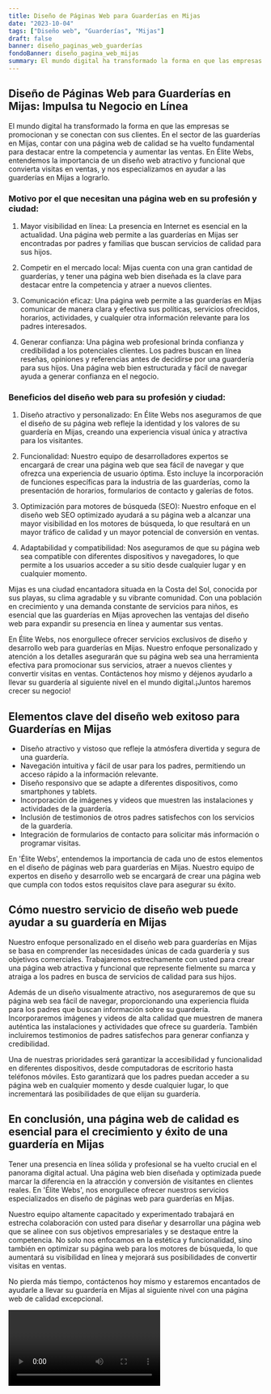 ```yaml
---
title: Diseño de Páginas Web para Guarderías en Mijas
date: "2023-10-04"
tags: ["Diseño web", "Guarderías", "Mijas"]
draft: false
banner: diseño_paginas_web_guarderías
fondoBanner: diseño_pagina_web_mijas
summary: El mundo digital ha transformado la forma en que las empresas se promocionan y se conectan con sus clientes. En el sector de las guarderías en Mijas, contar con una página web de calidad se ha vuelto fundamental para destacar entre la competencia y aumentar las ventas. En Élite Webs, entendemos la importancia de un diseño web atractivo y funcional que convierta visitas en ventas, y nos especializamos en ayudar a las guarderías en Mijas a lograrlo.
---
```



## Diseño de Páginas Web para Guarderías en Mijas: Impulsa tu Negocio en Línea

El mundo digital ha transformado la forma en que las empresas se promocionan y se conectan con sus clientes. En el sector de las guarderías en Mijas, contar con una página web de calidad se ha vuelto fundamental para destacar entre la competencia y aumentar las ventas. En Élite Webs, entendemos la importancia de un diseño web atractivo y funcional que convierta visitas en ventas, y nos especializamos en ayudar a las guarderías en Mijas a lograrlo.

### Motivo por el que necesitan una página web en su profesión y ciudad:

1. Mayor visibilidad en línea: La presencia en Internet es esencial en la actualidad. Una página web permite a las guarderías en Mijas ser encontradas por padres y familias que buscan servicios de calidad para sus hijos.

2. Competir en el mercado local: Mijas cuenta con una gran cantidad de guarderías, y tener una página web bien diseñada es la clave para destacar entre la competencia y atraer a nuevos clientes.

3. Comunicación eficaz: Una página web permite a las guarderías en Mijas comunicar de manera clara y efectiva sus políticas, servicios ofrecidos, horarios, actividades, y cualquier otra información relevante para los padres interesados.

4. Generar confianza: Una página web profesional brinda confianza y credibilidad a los potenciales clientes. Los padres buscan en línea reseñas, opiniones y referencias antes de decidirse por una guardería para sus hijos. Una página web bien estructurada y fácil de navegar ayuda a generar confianza en el negocio.

### Beneficios del diseño web para su profesión y ciudad:

1. Diseño atractivo y personalizado: En Élite Webs nos aseguramos de que el diseño de su página web refleje la identidad y los valores de su guardería en Mijas, creando una experiencia visual única y atractiva para los visitantes.

2. Funcionalidad: Nuestro equipo de desarrolladores expertos se encargará de crear una página web que sea fácil de navegar y que ofrezca una experiencia de usuario óptima. Esto incluye la incorporación de funciones específicas para la industria de las guarderías, como la presentación de horarios, formularios de contacto y galerías de fotos.

3. Optimización para motores de búsqueda (SEO): Nuestro enfoque en el diseño web SEO optimizado ayudará a su página web a alcanzar una mayor visibilidad en los motores de búsqueda, lo que resultará en un mayor tráfico de calidad y un mayor potencial de conversión en ventas.

4. Adaptabilidad y compatibilidad: Nos aseguramos de que su página web sea compatible con diferentes dispositivos y navegadores, lo que permite a los usuarios acceder a su sitio desde cualquier lugar y en cualquier momento.

Mijas es una ciudad encantadora situada en la Costa del Sol, conocida por sus playas, su clima agradable y su vibrante comunidad. Con una población en crecimiento y una demanda constante de servicios para niños, es esencial que las guarderías en Mijas aprovechen las ventajas del diseño web para expandir su presencia en línea y aumentar sus ventas.

En Élite Webs, nos enorgullece ofrecer servicios exclusivos de diseño y desarrollo web para guarderías en Mijas. Nuestro enfoque personalizado y atención a los detalles asegurarán que su página web sea una herramienta efectiva para promocionar sus servicios, atraer a nuevos clientes y convertir visitas en ventas. Contáctenos hoy mismo y déjenos ayudarlo a llevar su guardería al siguiente nivel en el mundo digital.¡Juntos haremos crecer su negocio!

<GifSeo />

<Cta />

## Elementos clave del diseño web exitoso para Guarderías en Mijas

- Diseño atractivo y vistoso que refleje la atmósfera divertida y segura de una guardería.
- Navegación intuitiva y fácil de usar para los padres, permitiendo un acceso rápido a la información relevante.
- Diseño responsivo que se adapte a diferentes dispositivos, como smartphones y tablets.
- Incorporación de imágenes y videos que muestren las instalaciones y actividades de la guardería.
- Inclusión de testimonios de otros padres satisfechos con los servicios de la guardería.
- Integración de formularios de contacto para solicitar más información o programar visitas.

En 'Élite Webs', entendemos la importancia de cada uno de estos elementos en el diseño de páginas web para guarderías en Mijas. Nuestro equipo de expertos en diseño y desarrollo web se encargará de crear una página web que cumpla con todos estos requisitos clave para asegurar su éxito.

## Cómo nuestro servicio de diseño web puede ayudar a su guardería en Mijas

Nuestro enfoque personalizado en el diseño web para guarderías en Mijas se basa en comprender las necesidades únicas de cada guardería y sus objetivos comerciales. Trabajaremos estrechamente con usted para crear una página web atractiva y funcional que represente fielmente su marca y atraiga a los padres en busca de servicios de calidad para sus hijos.

Además de un diseño visualmente atractivo, nos aseguraremos de que su página web sea fácil de navegar, proporcionando una experiencia fluida para los padres que buscan información sobre su guardería. Incorporaremos imágenes y videos de alta calidad que muestren de manera auténtica las instalaciones y actividades que ofrece su guardería. También incluiremos testimonios de padres satisfechos para generar confianza y credibilidad.

Una de nuestras prioridades será garantizar la accesibilidad y funcionalidad en diferentes dispositivos, desde computadoras de escritorio hasta teléfonos móviles. Esto garantizará que los padres puedan acceder a su página web en cualquier momento y desde cualquier lugar, lo que incrementará las posibilidades de que elijan su guardería.

## En conclusión, una página web de calidad es esencial para el crecimiento y éxito de una guardería en Mijas

Tener una presencia en línea sólida y profesional se ha vuelto crucial en el panorama digital actual. Una página web bien diseñada y optimizada puede marcar la diferencia en la atracción y conversión de visitantes en clientes reales. En 'Élite Webs', nos enorgullece ofrecer nuestros servicios especializados en diseño de páginas web para guarderías en Mijas.

Nuestro equipo altamente capacitado y experimentado trabajará en estrecha colaboración con usted para diseñar y desarrollar una página web que se alinee con sus objetivos empresariales y se destaque entre la competencia. No solo nos enfocamos en la estética y funcionalidad, sino también en optimizar su página web para los motores de búsqueda, lo que aumentará su visibilidad en línea y mejorará sus posibilidades de convertir visitas en ventas.

No pierda más tiempo, contáctenos hoy mismo y estaremos encantados de ayudarle a llevar su guardería en Mijas al siguiente nivel con una página web de calidad excepcional.

<Video />

<CtaBot job="Guarderías" city="Mijas" />

<Gmaps query="Mijas+españa+maps" />
